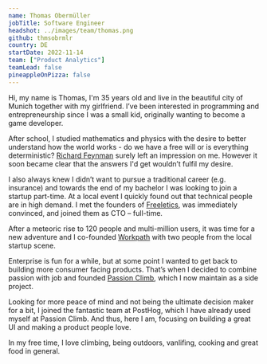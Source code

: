 ```yaml
---
name: Thomas Obermüller
jobTitle: Software Engineer
headshot: ../images/team/thomas.png
github: thmsobrmlr
country: DE
startDate: 2022-11-14
team: ["Product Analytics"]
teamLead: false
pineappleOnPizza: false
---
```


Hi, my name is Thomas, I'm 35 years old and live in the beautiful city of Munich together with my girlfriend. I’ve been interested in programming and entrepreneurship since I was a small kid, originally wanting to become a game developer.

After school, I studied mathematics and physics with the desire to better understand how the world works - do we have a free will or is everything deterministic? [Richard Feynman](https://en.wikipedia.org/wiki/Surely_You're_Joking,_Mr._Feynman!) surely left an impression on me. However it soon became clear that the answers I'd get wouldn’t fulfil my desire. 

I also always knew I didn’t want to pursue a traditional career (e.g. insurance) and towards the end of my bachelor I was looking to join a startup part-time. At a local event I quickly found out that technical people are in high demand. I met the founders of [Freeletics](https://www.freeletics.com), was immediately convinced, and joined them as CTO &ndash; full-time.

After a meteoric rise to 120 people and multi-million users, it was time for a new adventure and I co-founded [Workpath](https://www.workpath.com) with two people from the local startup scene.

Enterprise is fun for a while, but at some point I wanted to get back to building more consumer facing products. That’s when I decided to combine passion with job and founded [Passion Climb](https://www.passion-climb.com), which I now maintain as a side project. 

Looking for more peace of mind and not being the ultimate decision maker for a bit, I joined the fantastic team at PostHog, which I have already used myself at Passion Climb. And thus, here I am, focusing on building a great UI and making a product people love.

In my free time, I love climbing, being outdoors, vanlifing, cooking and great food in general.
